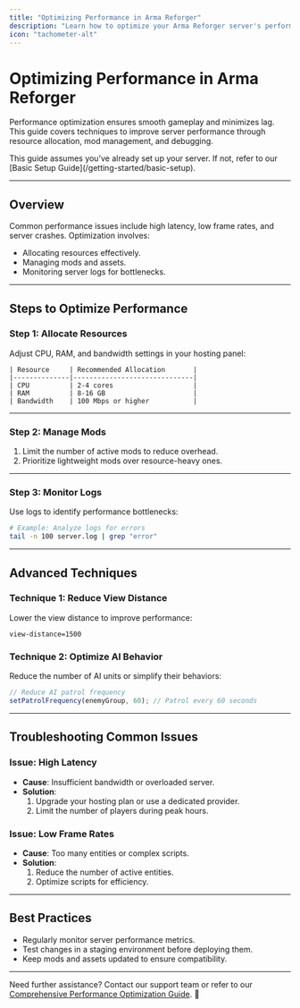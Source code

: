 ```yaml
---
title: "Optimizing Performance in Arma Reforger"
description: "Learn how to optimize your Arma Reforger server's performance for smoother gameplay and reduced lag."
icon: "tachometer-alt"
---
```


# Optimizing Performance in Arma Reforger  

Performance optimization ensures smooth gameplay and minimizes lag. This guide covers techniques to improve server performance through resource allocation, mod management, and debugging.

<Callout type="info">  
This guide assumes you’ve already set up your server. If not, refer to our [Basic Setup Guide](/getting-started/basic-setup).  
</Callout>  

---

## Overview  

Common performance issues include high latency, low frame rates, and server crashes. Optimization involves:  
- Allocating resources effectively.  
- Managing mods and assets.  
- Monitoring server logs for bottlenecks.  

---

## Steps to Optimize Performance  

### Step 1: Allocate Resources  
Adjust CPU, RAM, and bandwidth settings in your hosting panel:  

```table
| Resource     | Recommended Allocation       |
|--------------|------------------------------|
| CPU          | 2-4 cores                    |
| RAM          | 8-16 GB                      |
| Bandwidth    | 100 Mbps or higher           |
```

---

### Step 2: Manage Mods  
1. Limit the number of active mods to reduce overhead.  
2. Prioritize lightweight mods over resource-heavy ones.  

---

### Step 3: Monitor Logs  
Use logs to identify performance bottlenecks:  
```bash
# Example: Analyze logs for errors
tail -n 100 server.log | grep "error"
```

---

## Advanced Techniques  

### Technique 1: Reduce View Distance  
Lower the view distance to improve performance:  
```properties
view-distance=1500
```

### Technique 2: Optimize AI Behavior  
Reduce the number of AI units or simplify their behaviors:  
```javascript
// Reduce AI patrol frequency
setPatrolFrequency(enemyGroup, 60); // Patrol every 60 seconds
```

---

## Troubleshooting Common Issues  

### Issue: High Latency  
- **Cause**: Insufficient bandwidth or overloaded server.  
- **Solution**:  
  1. Upgrade your hosting plan or use a dedicated provider.  
  2. Limit the number of players during peak hours.  

### Issue: Low Frame Rates  
- **Cause**: Too many entities or complex scripts.  
- **Solution**:  
  1. Reduce the number of active entities.  
  2. Optimize scripts for efficiency.  

---

## Best Practices  

- Regularly monitor server performance metrics.  
- Test changes in a staging environment before deploying them.  
- Keep mods and assets updated to ensure compatibility.  

---

Need further assistance? Contact our support team or refer to our [Comprehensive Performance Optimization Guide](/server-management/performance-optimization). 🚀  
